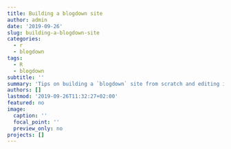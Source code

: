 ```yaml
---
title: Building a blogdown site
author: admin
date: '2019-09-26'
slug: building-a-blogdown-site
categories:
  - r
  - blogdown
tags:
  - R
  - blogdown
subtitle: ''
summary: 'Tips on building a `blogdown` site from scratch and editing it'
authors: []
lastmod: '2019-09-26T11:32:27+02:00'
featured: no
image:
  caption: ''
  focal_point: ''
  preview_only: no
projects: []
---
```


